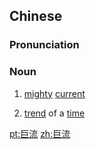 ==Chinese==
{{zh-forms}}

===Pronunciation===
{{zh-pron
|m=jùliú
|c=geoi6 lau4
|cat=n
}}

===Noun===
{{zh-noun}}

# {{qualifier|literally}} [[mighty]] [[current]]
# {{qualifier|by extension}} [[trend]] of a [[time]]

[[pt:巨流]]
[[zh:巨流]]